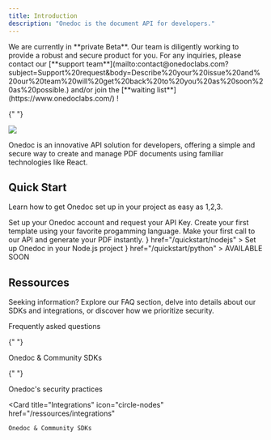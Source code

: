 ```yaml
---
title: Introduction
description: "Onedoc is the document API for developers."
---
```


<Note>
  We are currently in **private Beta**. Our team is diligently working to
  provide a robust and secure product for you. For any inquiries, please contact
  our [**support
  team**](mailto:contact@onedoclabs.com?subject=Support%20request&body=Describe%20your%20issue%20and%20our%20team%20will%20get%20back%20to%20you%20as%20soon%20as%20possible.)
  and/or join the [**waiting list**](https://www.onedoclabs.com/) !
</Note>

{" "}

<Frame>
  <img src="images/example.png" />
</Frame>

Onedoc is an innovative API solution for developers, offering a simple and secure way to create and manage PDF documents using familiar technologies like React.

## Quick Start

Learn how to get Onedoc set up in your project as easy as 1,2,3.

<Steps>
  <Step title="Sign-up and get your API Key">
    Set up your Onedoc account and request your API Key.
  </Step>
  <Step title="Create your template">
    Create your first template using your favorite progamming language.
  </Step>
  <Step title="Generate your PDF">
    Make your first call to our API and generate your PDF instantly.
  </Step>
</Steps>

<CardGroup cols={2}>
  <Card
    title="Node.js"
    icon={
      <svg viewBox="0 0 128 128">
        <path
          fill="#83CD29"
          d="M112.771 30.334L68.674 4.729c-2.781-1.584-6.402-1.584-9.205 0L14.901 30.334C12.031 31.985 10 35.088 10 38.407v51.142c0 3.319 2.084 6.423 4.954 8.083l11.775 6.688c5.628 2.772 7.617 2.772 10.178 2.772 8.333 0 13.093-5.039 13.093-13.828v-50.49c0-.713-.371-1.774-1.071-1.774h-5.623C42.594 41 41 42.061 41 42.773v50.49c0 3.896-3.524 7.773-10.11 4.48L18.723 90.73c-.424-.23-.723-.693-.723-1.181V38.407c0-.482.555-.966.982-1.213l44.424-25.561c.415-.235 1.025-.235 1.439 0l43.882 25.555c.42.253.272.722.272 1.219v51.142c0 .488.183.963-.232 1.198l-44.086 25.576c-.378.227-.847.227-1.261 0l-11.307-6.749c-.341-.198-.746-.269-1.073-.086-3.146 1.783-3.726 2.02-6.677 3.043-.726.253-1.797.692.41 1.929l14.798 8.754a9.294 9.294 0 004.647 1.246c1.642 0 3.25-.426 4.667-1.246l43.885-25.582c2.87-1.672 4.23-4.764 4.23-8.083V38.407c0-3.319-1.36-6.414-4.229-8.073zM77.91 81.445c-11.726 0-14.309-3.235-15.17-9.066-.1-.628-.633-1.379-1.272-1.379h-5.731c-.709 0-1.279.86-1.279 1.566 0 7.466 4.059 16.512 23.453 16.512 14.039 0 22.088-5.455 22.088-15.109 0-9.572-6.467-12.084-20.082-13.886-13.762-1.819-15.16-2.738-15.16-5.962 0-2.658 1.184-6.203 11.374-6.203 9.105 0 12.461 1.954 13.842 8.091.118.577.645.991 1.24.991h5.754c.354 0 .692-.143.94-.396.24-.272.367-.613.335-.979-.891-10.568-7.912-15.493-22.112-15.493-12.631 0-20.166 5.334-20.166 14.275 0 9.698 7.497 12.378 19.622 13.577 14.505 1.422 15.633 3.542 15.633 6.395 0 4.955-3.978 7.066-13.309 7.066z"
        ></path>
      </svg>
    }
    href="/quickstart/nodejs"
  >
    Set up Onedoc in your Node.js project
  </Card>
  <Card
    title="Python"
    icon={
      <svg viewBox="0 0 128 128">
        <linearGradient
          id="python-original-a"
          gradientUnits="userSpaceOnUse"
          x1="70.252"
          y1="1237.476"
          x2="170.659"
          y2="1151.089"
          gradientTransform="matrix(.563 0 0 -.568 -29.215 707.817)"
        >
          <stop offset="0" stop-color="#5A9FD4"></stop>
          <stop offset="1" stop-color="#306998"></stop>
        </linearGradient>
        <linearGradient
          id="python-original-b"
          gradientUnits="userSpaceOnUse"
          x1="209.474"
          y1="1098.811"
          x2="173.62"
          y2="1149.537"
          gradientTransform="matrix(.563 0 0 -.568 -29.215 707.817)"
        >
          <stop offset="0" stop-color="#FFD43B"></stop>
          <stop offset="1" stop-color="#FFE873"></stop>
        </linearGradient>
        <path
          fill="url(#python-original-a)"
          d="M63.391 1.988c-4.222.02-8.252.379-11.8 1.007-10.45 1.846-12.346 5.71-12.346 12.837v9.411h24.693v3.137H29.977c-7.176 0-13.46 4.313-15.426 12.521-2.268 9.405-2.368 15.275 0 25.096 1.755 7.311 5.947 12.519 13.124 12.519h8.491V67.234c0-8.151 7.051-15.34 15.426-15.34h24.665c6.866 0 12.346-5.654 12.346-12.548V15.833c0-6.693-5.646-11.72-12.346-12.837-4.244-.706-8.645-1.027-12.866-1.008zM50.037 9.557c2.55 0 4.634 2.117 4.634 4.721 0 2.593-2.083 4.69-4.634 4.69-2.56 0-4.633-2.097-4.633-4.69-.001-2.604 2.073-4.721 4.633-4.721z"
          transform="translate(0 10.26)"
        ></path>
        <path
          fill="url(#python-original-b)"
          d="M91.682 28.38v10.966c0 8.5-7.208 15.655-15.426 15.655H51.591c-6.756 0-12.346 5.783-12.346 12.549v23.515c0 6.691 5.818 10.628 12.346 12.547 7.816 2.297 15.312 2.713 24.665 0 6.216-1.801 12.346-5.423 12.346-12.547v-9.412H63.938v-3.138h37.012c7.176 0 9.852-5.005 12.348-12.519 2.578-7.735 2.467-15.174 0-25.096-1.774-7.145-5.161-12.521-12.348-12.521h-9.268zM77.809 87.927c2.561 0 4.634 2.097 4.634 4.692 0 2.602-2.074 4.719-4.634 4.719-2.55 0-4.633-2.117-4.633-4.719 0-2.595 2.083-4.692 4.633-4.692z"
          transform="translate(0 10.26)"
        ></path>
        <radialGradient
          id="python-original-c"
          cx="1825.678"
          cy="444.45"
          r="26.743"
          gradientTransform="matrix(0 -.24 -1.055 0 532.979 557.576)"
          gradientUnits="userSpaceOnUse"
        >
          <stop offset="0" stop-color="#B8B8B8" stop-opacity=".498"></stop>
          <stop offset="1" stop-color="#7F7F7F" stop-opacity="0"></stop>
        </radialGradient>
        <path
          opacity=".444"
          fill="url(#python-original-c)"
          d="M97.309 119.597c0 3.543-14.816 6.416-33.091 6.416-18.276 0-33.092-2.873-33.092-6.416 0-3.544 14.815-6.417 33.092-6.417 18.275 0 33.091 2.872 33.091 6.417z"
        ></path>
      </svg>
    }
    href="/quickstart/python"
  >
    AVAILABLE SOON
  </Card>
</CardGroup>

## Ressources

Seeking information? Explore our FAQ section, delve into details about our SDKs and integrations, or discover how we prioritize security.

<CardGroup cols={2}>
  <Card
    title="FAQ"
    icon="question"
    href="/ressources/faq"
  >
    Frequently asked questions
  </Card>

{" "}

<Card title="SDKs" icon="dev" href="/ressources/sdks">
  Onedoc & Community SDKs
</Card>

{" "}

<Card title="Security" icon="shield-halved" href="/ressources/security">
  Onedoc's security practices
</Card>

  <Card
    title="Integrations"
    icon="circle-nodes"
    href="/ressources/integrations"
  >
    Onedoc & Community SDKs
  </Card>
</CardGroup>
